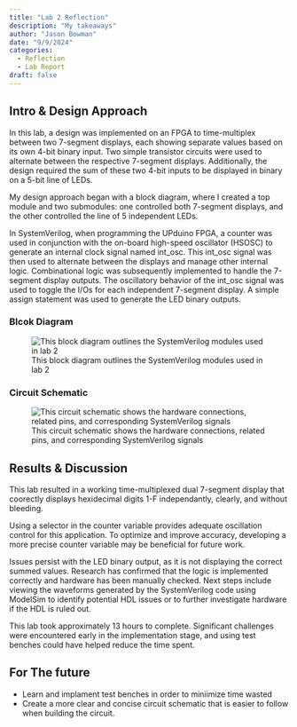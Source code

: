 ```yaml
---
title: "Lab 2 Reflection"
description: "My takeaways"
author: "Jason Bowman"
date: "9/9/2024"
categories:
  - Reflection
  - Lab Report
draft: false
---
```

## Intro & Design Approach
In this lab, a design was implemented on an FPGA to time-multiplex between two 7-segment displays, each showing separate values based on its own 4-bit binary input. Two simple transistor circuits were used to alternate between the respective 7-segment displays. Additionally, the design required the sum of these two 4-bit inputs to be displayed in binary on a 5-bit line of LEDs.

My design approach began with a block diagram, where I created a top module and two submodules: one controlled both 7-segment displays, and the other controlled the line of 5 independent LEDs.

In SystemVerilog, when programming the UPduino FPGA, a counter was used in conjunction with the on-board high-speed oscillator (HSOSC) to generate an internal clock signal named int_osc. This int_osc signal was then used to alternate between the displays and manage other internal logic. Combinational logic was subsequently implemented to handle the 7-segment display outputs. The oscillatory behavior of the int_osc signal was used to toggle the I/Os for each independent 7-segment display. A simple assign statement was used to generate the LED binary outputs.

### Blcok Diagram
![This block diagram outlines the SystemVerilog modules used in lab 2](../images/lab2_block_diagram.jpeg)

### Circuit Schematic
![This circuit schematic shows the hardware connections, related pins, and corresponding SystemVerilog signals](../images/lab2_circuit_diagram.jpeg)

## Results & Discussion
This lab resulted in a working time-multiplexed dual 7-segment display that coorectly displays hexidecimal digits 1-F independantly, clearly, and without bleeding.

Using a selector in the counter variable provides adequate oscillation control for this application. To optimize and improve accuracy, developing a more precise counter variable may be beneficial for future work.

Issues persist with the LED binary output, as it is not displaying the correct summed values. Research has confirmed that the logic is implemented correctly and hardware has been manually checked. Next steps include viewing the waveforms generated by the SystemVerilog code using ModelSim to identify potential HDL issues or to further investigate hardware if the HDL is ruled out.

This lab took approximately 13 hours to complete. Significant challenges were encountered early in the implementation stage, and using test benches could have helped reduce the time spent.

## For The future
- Learn and implament test benches in order to miniimize time wasted
- Create a more clear and concise circuit schematic that is easier to follow when building the circuit.